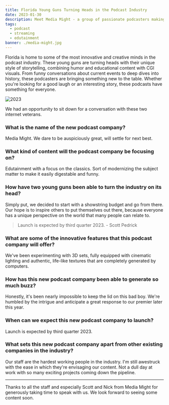 ```yaml
---
title: Florida Young Guns Turning Heads in the Podcast Industry
date: 2023-01-30
description: Meet Media Might - a group of passionate podcasters making waves in the podcast industry. Get inspiration, learn new techniques, and gain valuable insight into the craft.
tags:
  - podcast 
  - streaming
  - edutainment
banner: ./media-might.jpg
---
```


Florida is home to some of the most innovative and creative minds in the podcast industry. These young guns are turning heads with their unique style of storytelling, combining humor and educational content with CGI visuals. From funny conversations about current events to deep dives into history, these podcasters are bringing something new to the table. Whether you're looking for a good laugh or an interesting story, these podcasts have something for everyone. 

![2023](./2023.jpg)

We had an opportunity to sit down for a conversation with these two internet veterans.

### What is the name of the new podcast company?
Media Might. We dare to be auspiciously great, will settle for next best.

### What kind of content will the podcast company be focusing on?
Edutainment with a focus on the classics. Sort of modernizing the subject matter to make it easily digestable and funny.

### How have two young guns been able to turn the industry on its head?
Simply put, we decided to start with a showstring budget and go from there. Our hope is to inspire others to put themselves out there, because everyone has a unique perspective on the world that many people can relate to.

> Launch is expected by third quarter 2023. - Scott Pedrick

### What are some of the innovative features that this podcast company will offer?
We've been experimenting with 3D sets, fully equipped with cinematic lighting and authentic, life-like textures that are completely generated by computers.

### How has this new podcast company been able to generate so much buzz?
Honestly, it's been nearly impossible to keep the lid on this bad boy. We're humbled by the intrigue and anticipate a great response to our premier later this year.

### When can we expect this new podcast company to launch?
Launch is expected by third quarter 2023.

### What sets this new podcast company apart from other existing companies in the industry?
Our staff are the hardest working people in the industry. I'm still awestruck with the ease in which they're envisaging our content. Not a dull day at work with so many exciting projects coming down the pipeline.

---
Thanks to all the staff and especially Scott and Nick from Media Might for generously taking time to speak with us. We look forward to seeing some content soon.